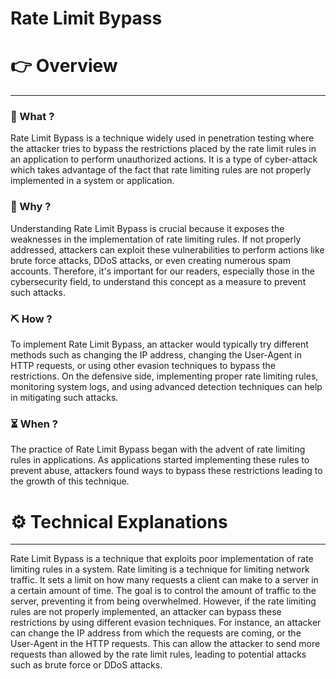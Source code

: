 # Rate Limit Bypass


# 👉 Overview

---

### 👀 What ?

Rate Limit Bypass is a technique widely used in penetration testing where the attacker tries to bypass the restrictions placed by the rate limit rules in an application to perform unauthorized actions. It is a type of cyber-attack which takes advantage of the fact that rate limiting rules are not properly implemented in a system or application.


### 🧐 Why ?

Understanding Rate Limit Bypass is crucial because it exposes the weaknesses in the implementation of rate limiting rules. If not properly addressed, attackers can exploit these vulnerabilities to perform actions like brute force attacks, DDoS attacks, or even creating numerous spam accounts. Therefore, it's important for our readers, especially those in the cybersecurity field, to understand this concept as a measure to prevent such attacks.


### ⛏️ How ?

To implement Rate Limit Bypass, an attacker would typically try different methods such as changing the IP address, changing the User-Agent in HTTP requests, or using other evasion techniques to bypass the restrictions. On the defensive side, implementing proper rate limiting rules, monitoring system logs, and using advanced detection techniques can help in mitigating such attacks.


### ⏳ When ?

The practice of Rate Limit Bypass began with the advent of rate limiting rules in applications. As applications started implementing these rules to prevent abuse, attackers found ways to bypass these restrictions leading to the growth of this technique.


# ⚙️ Technical Explanations

---

Rate Limit Bypass is a technique that exploits poor implementation of rate limiting rules in a system. Rate limiting is a technique for limiting network traffic. It sets a limit on how many requests a client can make to a server in a certain amount of time. The goal is to control the amount of traffic to the server, preventing it from being overwhelmed. However, if the rate limiting rules are not properly implemented, an attacker can bypass these restrictions by using different evasion techniques. For instance, an attacker can change the IP address from which the requests are coming, or the User-Agent in the HTTP requests. This can allow the attacker to send more requests than allowed by the rate limit rules, leading to potential attacks such as brute force or DDoS attacks.
